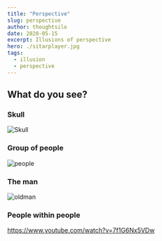 ```yaml
---
title: "Perspective"
slug: perspective
author: thoughtsilo
date: 2020-05-15
excerpt: Illusions of perspective
hero: ./sitarplayer.jpg
tags:
  - illusion
  - perspective
---
```


## What do you see?

### Skull
![Skull](./skull.jpeg "Skull")

### Group of people
![people](./people.jpeg "People")

### The man
![oldman](./oldman.jpeg "Old man")

### People within people
https://www.youtube.com/watch?v=7f1G6Nx5VDw
